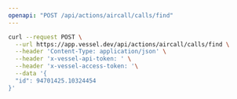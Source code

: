 ```yaml
---
openapi: "POST /api/actions/aircall/calls/find"
---
```


<RequestExample>

```bash Request
curl --request POST \
  --url https://app.vessel.dev/api/actions/aircall/calls/find \
  --header 'Content-Type: application/json' \
  --header 'x-vessel-api-token: ' \
  --header 'x-vessel-access-token: '\
  --data '{
  "id": 94701425.10324454
}'
```

</RequestExample>
